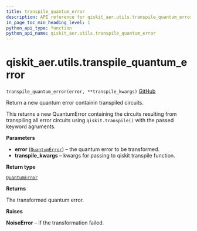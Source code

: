 ```yaml
---
title: transpile_quantum_error
description: API reference for qiskit_aer.utils.transpile_quantum_error
in_page_toc_min_heading_level: 1
python_api_type: function
python_api_name: qiskit_aer.utils.transpile_quantum_error
---
```


# qiskit\_aer.utils.transpile\_quantum\_error

<span id="qiskit_aer.utils.transpile_quantum_error" />

`transpile_quantum_error(error, **transpile_kwargs)` [GitHub](https://github.com/qiskit/qiskit-aer/tree/stable/0.12/qiskit_aer/utils/noise_transformation.py "view source code")

Return a new quantum error containin transpiled circuits.

This returns a new QuantumError containing the circuits resulting from transpiling all error circuits using `qiskit.transpile()` with the passed keyword agruments.

**Parameters**

*   **error** ([`QuantumError`](qiskit_aer.noise.QuantumError "qiskit_aer.noise.errors.quantum_error.QuantumError")) – the quantum error to be transformed.
*   **transpile\_kwargs** – kwargs for passing to qiskit transpile function.

**Return type**

[`QuantumError`](qiskit_aer.noise.QuantumError "qiskit_aer.noise.errors.quantum_error.QuantumError")

**Returns**

The transformed quantum error.

**Raises**

**NoiseError** – if the transformation failed.

